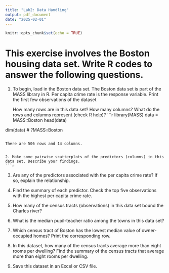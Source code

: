 ```yaml
---
title: "Lab2: Data Handling"
output: pdf_document
date: "2025-02-01"
---
```


```r
knitr::opts_chunk$set(echo = TRUE)
```

# This exercise involves the Boston housing data set. Write R codes to answer the following questions.

1. To begin, load in the Boston data set. The Boston data set is part of the MASS library in R. Per capita crime rate is the response variable. Print the first few observations of the dataset

   How many rows are in this data set? How many columns? What do the rows and columns represent (check R help)?
```r
library(MASS)
data = MASS::Boston
head(data)

dim(data)
# ?MASS::Boston
```

There are 506 rows and 14 columns.


2. Make some pairwise scatterplots of the predictors (columns) in this data set. Describe your findings.
```r

```


3. Are any of the predictors associated with the per capita crime rate? If so, explain the relationship.

4. Find the summary of each predictor. Check the top five observations with the highest per capita crime rate.

5. How many of the census tracts (observations) in this data set bound the Charles river?

6. What is the median pupil-teacher ratio among the towns in this data set?

7. Which census tract of Boston has the lowest median value of owner-occupied homes? Print the corresponding row.

8. In this dataset, how many of the census tracts average more than eight rooms per dwelling? Find the summary of the census tracts that average more than eight rooms per dwelling.

9. Save this dataset in an Excel or CSV file.